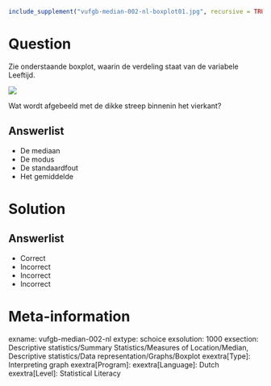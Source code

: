 ```r
include_supplement("vufgb-median-002-nl-boxplot01.jpg", recursive = TRUE)
```

Question
========

Zie onderstaande boxplot, waarin de verdeling staat van de variabele Leeftijd. 

![](vufgb-median-002-nl-boxplot01.jpg)

Wat wordt afgebeeld met de dikke streep binnenin het vierkant?
  
Answerlist
----------
* De mediaan
* De modus 
* De standaardfout
* Het gemiddelde

Solution
========

Answerlist
----------
* Correct
* Incorrect
* Incorrect
* Incorrect

Meta-information
================
exname: vufgb-median-002-nl
extype: schoice
exsolution: 1000
exsection: Descriptive statistics/Summary Statistics/Measures of Location/Median, Descriptive statistics/Data representation/Graphs/Boxplot
exextra[Type]: Interpreting graph
exextra[Program]: 
exextra[Language]: Dutch
exextra[Level]: Statistical Literacy
